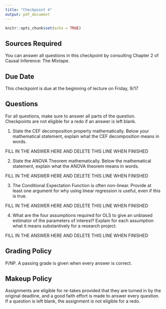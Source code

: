 ```yaml
---
title: "Checkpoint 4"
output: pdf_document
---
```


```r
knitr::opts_chunk$set(echo = TRUE)
```

## Sources Required 

You can answer all questions in this checkpoint by consulting Chapter 2 of Causal Inference: The Mixtape. 

## Due Date 

This checkpoint is due at the beginning of lecture on Friday, 9/17

## Questions 

For all questions, make sure to answer all parts of the question. Checkpoints are not eligible for a redo if an answer is left blank. 

1. State the CEF decomposition property mathematically. Below your mathematical statement, explain what the CEF decomposition means in words. 

FILL IN THE ANSWER HERE AND DELETE THIS LINE WHEN FINISHED 

2. State the ANOVA Theorem mathematically. Below the mathematical statement, explain what the ANOVA theorem means in words. 

FILL IN THE ANSWER HERE AND DELETE THIS LINE WHEN FINISHED 


3. The Conditional Expectation Function is often non-linear. Provide at least one argument for why using linear regression is useful, even if this is true. 

FILL IN THE ANSWER HERE AND DELETE THIS LINE WHEN FINISHED 

4. What are the four assumptions required for OLS to give an unbiased estimator of the parameters of interest? Explain for each assumption what it means substantively for a research project. 

FILL IN THE ANSWER HERE AND DELETE THIS LINE WHEN FINISHED 

## Grading Policy 

P/NP. A passing grade is given when every answer is correct. 

## Makeup Policy 

Assignments are eligible for re-takes provided that they are turned in by the original deadline, and a good faith effort is made to answer every question. If a question is left blank, the assignment is not eligible for a redo. 
